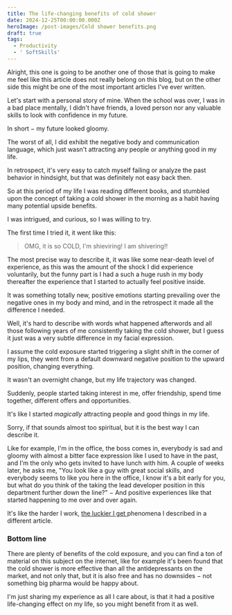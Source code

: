 ```yaml
---
title: The life-changing benefits of cold shower
date: 2024-12-25T00:00:00.000Z
heroImage: /post-images/Cold shower benefits.png
draft: true
tags:
  - Productivity
  - ' SoftSkills'
---
```


Alright, this one is going to be another one of those that is going to make me feel like this article does not really belong on this blog, but on the other side this might be one of the most important articles I've ever written.

Let's start with a personal story of mine. When the school was over, I was in a bad place mentally, I didn't have friends, a loved person nor any valuable skills to look with confidence in my future.

In short − my future looked gloomy.

The worst of all, I did exhibit the negative body and communication language, which just  wasn't attracting any people or anything good in my life.

In retrospect, it's very easy to catch myself failing or analyze the past behavior in hindsight, but that was definitely not easy back then.

So at this period of my life I was reading different books, and stumbled upon the concept of taking a cold shower in the morning as a habit having many potential upside benefits.

I was intrigued, and curious, so I was willing to try.

The first time I tried it, it went like this:

> OMG, it is so COLD, I'm shieviring! I am shivering!!

The most precise way to describe it, it was like some near-death level of experience, as this was the amount of the shock I did experience voluntarily, but the funny part is I had a such a huge rush in my body thereafter the experience that I started to actually feel positive inside.

It was something totally new, positive emotions starting prevailing over the negative ones in my body and mind, and in the retrospect it made all the difference I needed.

Well, it's hard to describe with words what happened afterwords and all those following years of me consistently taking the cold shower, but I guess it just was a very subtle difference in my facial expression.

I assume the cold exposure started triggering a slight shift in the corner of my lips, they went from a default downward negative position to the upward position, changing everything.

It wasn't an overnight change, but my life trajectory was changed.

Suddenly, people started taking interest in me, offer friendship, spend time together, different offers and opportunities.

It's like I started *magically* attracting people and good things in my life.

Sorry, if that sounds almost too spiritual, but it is the best way I can describe it.

Like for example, I'm in the office, the boss comes in, everybody is sad and gloomy with almost a bitter face expression like I used to have in the past, and I'm the only who gets invited to have lunch with him. A couple of weeks later, he asks me, "You look like a guy with great social skills, and everybody seems to like you here in the office, I know it's a bit early for you, but what do you think of the taking the lead developer position in this department further down the line?" − And positive experiences like that started happening to me over and over again.

It's like the harder I work, [the luckier I get ](https://alex-code.com/post/2024-04-15-luck-factor)phenomena I described in a different article.

### Bottom line

There are plenty of benefits of the cold exposure, and you can find a ton of material on this subject on the internet, like for example it's been found that the cold shower is more effective than all the antidepressants on the market, and not only that, but it is also free and has no downsides − not something big pharma would be happy about.

I'm just sharing my experience as all I care about, is that it had a positive life-changing effect on my life, so you might benefit from it as well.
